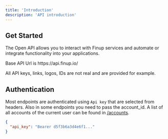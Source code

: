 ```yaml
---
title: 'Introduction'
description: 'API introduction'
---
```

## Get Started

The Open API allows you to interact with Finup services and automate or integrate functionality into your applications.

<Info>
    Base API Url is https://api.finup.io/
</Info>

<Warning>All API keys, links, logos, IDs are not real and are provided for example.</Warning>

## Authentication

Most endpoints are authenticated using `Api key` that are selected from headers.
Also in some endpoints you need to pass the account_id. A list of all accounts of the current user can be found in [/accounts](/open-api/account/get-all-accounts-by-supportadmin).

```json
{
  "api_key": "Bearer d5f3b6a3d4e6f1..."
}
```
